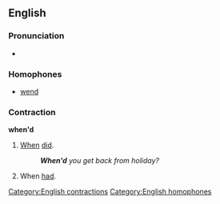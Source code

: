 ==English==

===Pronunciation===
* {{IPA|/wɛnd/}}

===Homophones===
* [[wend]]

===Contraction===
'''when'd'''

# [[when|When]] [[did]].
#: '''''When'd''' you get back from holiday?''
# When [[had]].

[[Category:English contractions]]
[[Category:English homophones]]